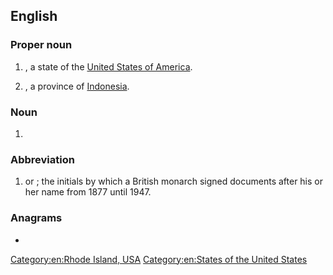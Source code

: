 {{also|Appendix:Variations of "ri"}}
==English==

===Proper noun===
{{head|en|proper noun}}

# {{initialism of|lang=en|[[Rhode Island]]|nodot=1}}, a state of the [[United States of America]].
# {{abbreviation of|lang=en|Riau|nodot=1}}, a province of [[Indonesia]].

===Noun===
{{en-noun}}

# {{initialism of|lang=en|[[radioisotope]]}}

===Abbreviation===
{{head|en|abbreviation}}
# {{lb|en|monarchy}} {{l|la|[[rex]] [[imperator]]||king-emperor}} or {{l|la|[[regina]] [[imperatrix]]||queen-empress}}; the initials by which a British monarch signed documents after his or her name from 1877 until 1947.

===Anagrams===
* {{anagrams|en|a=ir|IR|Ir.|ir-}}

[[Category:en:Rhode Island, USA]]
[[Category:en:States of the United States]]